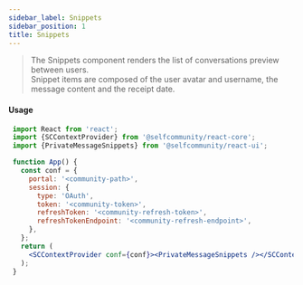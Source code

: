 ```yaml
---
sidebar_label: Snippets
sidebar_position: 1
title: Snippets
---
```


> The Snippets component renders the list of conversations preview between users.<br/>
Snippet items are composed of the user avatar and username, the message content and the receipt date.



<Logged><PrivateMessageSnippets/></Logged>

#### Usage

```jsx
 import React from 'react';
 import {SCContextProvider} from '@selfcommunity/react-core';
 import {PrivateMessageSnippets} from '@selfcommunity/react-ui';

 function App() {
   const conf = {
     portal: '<community-path>',
     session: {
       type: 'OAuth',
       token: '<community-token>',
       refreshToken: '<community-refresh-token>',
       refreshTokenEndpoint: '<community-refresh-endpoint>',
     },
   };
   return (
     <SCContextProvider conf={conf}><PrivateMessageSnippets /></SCContextProvider>
   );
 }
```